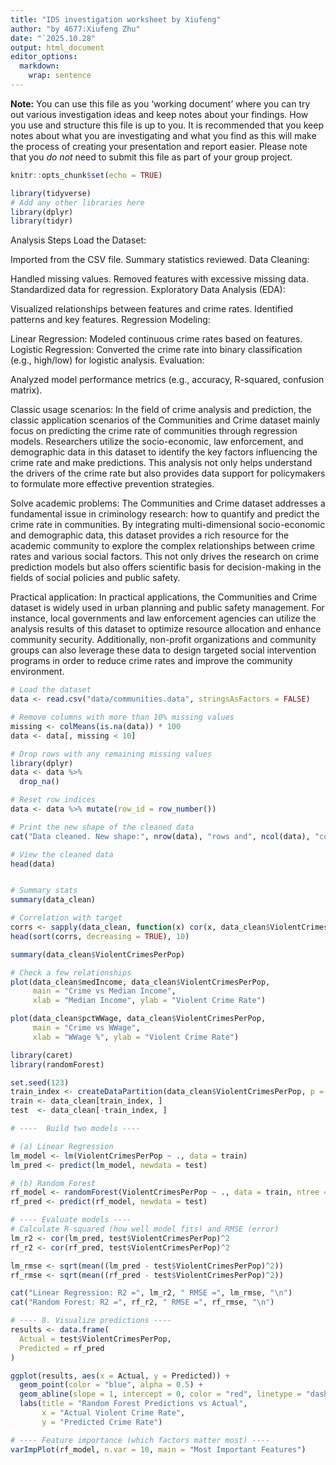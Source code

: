 ```yaml
---
title: "IDS investigation worksheet by Xiufeng"
author: "by 4677:Xiufeng Zhu"
date: "`2025.10.28"
output: html_document
editor_options: 
  markdown: 
    wrap: sentence
---
```


**Note:** You can use this file as you 'working document' where you can try out various investigation ideas and keep notes about your findings.
How you use and structure this file is up to you.
It is recommended that you keep notes about what you are investigating and what you find as this will make the process of creating your presentation and report easier.
Please note that you *do not* need to submit this file as part of your group project.

```r
knitr::opts_chunk$set(echo = TRUE)
```

```r
library(tidyverse)
# Add any other libraries here
library(dplyr)
library(tidyr)

```

Analysis Steps Load the Dataset:

Imported from the CSV file.
Summary statistics reviewed.
Data Cleaning:

Handled missing values.
Removed features with excessive missing data.
Standardized data for regression.
Exploratory Data Analysis (EDA):

Visualized relationships between features and crime rates.
Identified patterns and key features.
Regression Modeling:

Linear Regression: Modeled continuous crime rates based on features.
Logistic Regression: Converted the crime rate into binary classification (e.g., high/low) for logistic analysis.
Evaluation:

Analyzed model performance metrics (e.g., accuracy, R-squared, confusion matrix).

Classic usage scenarios: In the field of crime analysis and prediction, the classic application scenarios of the Communities and Crime dataset mainly focus on predicting the crime rate of communities through regression models.
Researchers utilize the socio-economic, law enforcement, and demographic data in this dataset to identify the key factors influencing the crime rate and make predictions.
This analysis not only helps understand the drivers of the crime rate but also provides data support for policymakers to formulate more effective prevention strategies.

Solve academic problems: The Communities and Crime dataset addresses a fundamental issue in criminology research: how to quantify and predict the crime rate in communities.
By integrating multi-dimensional socio-economic and demographic data, this dataset provides a rich resource for the academic community to explore the complex relationships between crime rates and various social factors.
This not only drives the research on crime prediction models but also offers scientific basis for decision-making in the fields of social policies and public safety.

Practical application: In practical applications, the Communities and Crime dataset is widely used in urban planning and public safety management.
For instance, local governments and law enforcement agencies can utilize the analysis results of this dataset to optimize resource allocation and enhance community security.
Additionally, non-profit organizations and community groups can also leverage these data to design targeted social intervention programs in order to reduce crime rates and improve the community environment.

```r


# Load the dataset
data <- read.csv("data/communities.data", stringsAsFactors = FALSE)

# Remove columns with more than 10% missing values
missing <- colMeans(is.na(data)) * 100
data <- data[, missing < 10]

# Drop rows with any remaining missing values
library(dplyr)
data <- data %>% 
  drop_na()

# Reset row indices
data <- data %>% mutate(row_id = row_number())

# Print the new shape of the cleaned data
cat("Data cleaned. New shape:", nrow(data), "rows and", ncol(data), "columns\n")

# View the cleaned data
head(data)


# Summary stats
summary(data_clean)

# Correlation with target
corrs <- sapply(data_clean, function(x) cor(x, data_clean$ViolentCrimesPerPop, use = "complete.obs"))
head(sort(corrs, decreasing = TRUE), 10)

summary(data_clean$ViolentCrimesPerPop)

# Check a few relationships
plot(data_clean$medIncome, data_clean$ViolentCrimesPerPop,
     main = "Crime vs Median Income",
     xlab = "Median Income", ylab = "Violent Crime Rate")

plot(data_clean$pctWWage, data_clean$ViolentCrimesPerPop,
     main = "Crime vs WWage",
     xlab = "WWage %", ylab = "Violent Crime Rate")

library(caret)      
library(randomForest) 

set.seed(123)
train_index <- createDataPartition(data_clean$ViolentCrimesPerPop, p = 0.8, list = FALSE)
train <- data_clean[train_index, ]
test  <- data_clean[-train_index, ]

# ----  Build two models ----

# (a) Linear Regression
lm_model <- lm(ViolentCrimesPerPop ~ ., data = train)
lm_pred <- predict(lm_model, newdata = test)

# (b) Random Forest
rf_model <- randomForest(ViolentCrimesPerPop ~ ., data = train, ntree = 150)
rf_pred <- predict(rf_model, newdata = test)

# ---- Evaluate models ----
# Calculate R-squared (how well model fits) and RMSE (error)
lm_r2 <- cor(lm_pred, test$ViolentCrimesPerPop)^2
rf_r2 <- cor(rf_pred, test$ViolentCrimesPerPop)^2

lm_rmse <- sqrt(mean((lm_pred - test$ViolentCrimesPerPop)^2))
rf_rmse <- sqrt(mean((rf_pred - test$ViolentCrimesPerPop)^2))

cat("Linear Regression: R2 =", lm_r2, " RMSE =", lm_rmse, "\n")
cat("Random Forest: R2 =", rf_r2, " RMSE =", rf_rmse, "\n")

# ---- 8. Visualize predictions ----
results <- data.frame(
  Actual = test$ViolentCrimesPerPop,
  Predicted = rf_pred
)

ggplot(results, aes(x = Actual, y = Predicted)) +
  geom_point(color = "blue", alpha = 0.5) +
  geom_abline(slope = 1, intercept = 0, color = "red", linetype = "dashed") +
  labs(title = "Random Forest Predictions vs Actual",
       x = "Actual Violent Crime Rate",
       y = "Predicted Crime Rate")

# ---- Feature importance (which factors matter most) ----
varImpPlot(rf_model, n.var = 10, main = "Most Important Features")

```
